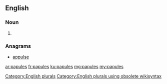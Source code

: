 ==English==

===Noun===
{{head|en}}

# {{plural of|papule}}

===Anagrams===
* [[appulse#English|appulse]]

[[Category:English plurals]][[Category:English plurals using obsolete wikisyntax]]

[[ar:papules]]
[[fr:papules]]
[[ku:papules]]
[[mg:papules]]
[[my:papules]]